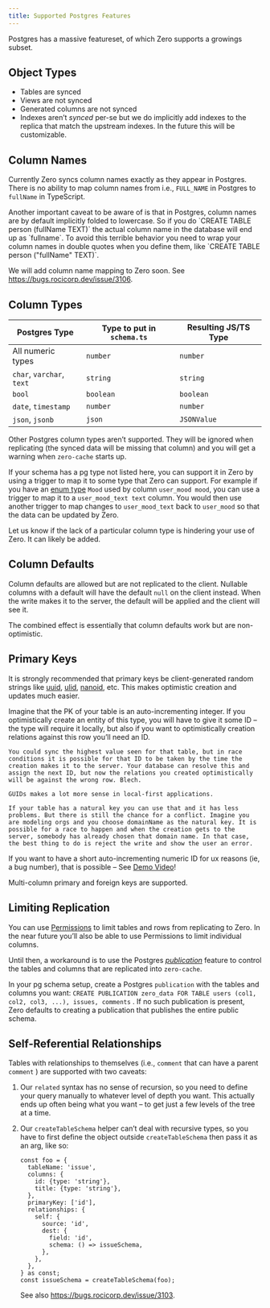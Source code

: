 ```yaml
---
title: Supported Postgres Features
---
```


Postgres has a massive featureset, of which Zero supports a growings subset.

## Object Types

- Tables are synced
- Views are not synced
- Generated columns are not synced
- Indexes aren’t *synced* per-se but we do implicitly add indexes to the replica that match the upstream indexes. In the future this will be customizable.

## Column Names

Currently Zero syncs column names exactly as they appear in Postgres. There is no ability to map column names from i.e., `FULL_NAME` in Postgres to `fullName` in TypeScript.

<Note type="warning">
  Another important caveat to be aware of is that in Postgres, column names are by default implicitly folded to lowercase. So if you do `CREATE TABLE person (fullName TEXT)` the actual column name in the database will end up as `fullname`. To avoid this terrible behavior you need to wrap your column names in double quotes when you define them, like `CREATE TABLE person ("fullName" TEXT)`.
</Note>

We will add column name mapping to Zero soon. See https://bugs.rocicorp.dev/issue/3106.

## Column Types

| Postgres Type | Type to put in `schema.ts` | Resulting JS/TS Type |
| --- | --- | --- |
| All numeric types | `number` | `number` |
| `char`, `varchar`, `text` | `string` | `string` |
| `bool` | `boolean` | `boolean` |
| `date`, `timestamp` | `number` | `number` |
| `json`, `jsonb` | `json` | `JSONValue` |

Other Postgres column types aren’t supported. They will be ignored when replicating (the synced data will be missing that column) and you will get a warning when `zero-cache` starts up.

If your schema has a pg type not listed here, you can support it in Zero by using a trigger to map it to some type that Zero can support. For example if you have an [enum type](https://www.postgresql.org/docs/current/datatype-enum.html#DATATYPE-ENUM) `Mood` used by column `user_mood mood`, you can use a trigger to map it to a `user_mood_text text` column. You would then use another trigger to map changes to `user_mood_text` back to `user_mood` so that the data can be updated by Zero.

Let us know if the lack of a particular column type is hindering your use of Zero. It can likely be added.

## Column Defaults

Column defaults are allowed but are not replicated to the client. Nullable columns with a default will have the default `null` on the client instead. When the write makes it to the server, the default will be applied and the client will see it.

The combined effect is essentially that column defaults work but are non-optimistic.

## Primary Keys

It is strongly recommended that primary keys be client-generated random strings like [uuid](https://www.npmjs.com/package/uuid), [ulid](https://www.npmjs.com/package/ulid), [nanoid](https://www.npmjs.com/package/nanoid), etc. This makes optimistic creation and updates much easier.

<Note type="note" heading="Why are client-generated IDs easier?">
    Imagine that the PK of your table is an auto-incrementing integer. If you optimistically create an entity of this type, you will have to give it some ID – the type will require it locally, but also if you want to optimistically creation relations against this row you’ll need an ID.

    You could sync the highest value seen for that table, but in race conditions it is possible for that ID to be taken by the time the creation makes it to the server. Your database can resolve this and assign the next ID, but now the relations you created optimistically will be against the wrong row. Blech.

    GUIDs makes a lot more sense in local-first applications.

    If your table has a natural key you can use that and it has less problems. But there is still the chance for a conflict. Imagine you are modeling orgs and you choose domainName as the natural key. It is possible for a race to happen and when the creation gets to the server, somebody has already chosen that domain name. In that case, the best thing to do is reject the write and show the user an error.
</Note>

If you want to have a short auto-incrementing numeric ID for ux reasons (ie, a bug number), that is possible – See [Demo Video](https://discord.com/channels/830183651022471199/1288232858795769917/1298114323272568852)!

Multi-column primary and foreign keys are supported.

## Limiting Replication

You can use [Permissions](permissions) to limit tables and rows from replicating to Zero. In the near future you’ll also be able to use Permissions to limit individual columns.

Until then, a workaround is to use the Postgres [*publication*](https://www.postgresql.org/docs/current/sql-createpublication.html) feature to control the tables and columns that are replicated into `zero-cache`.

In your pg schema setup, create a Postgres `publication` with the tables and columns you want: `CREATE PUBLICATION zero_data FOR TABLE users (col1, col2, col3, ...), issues, comments` . If no such publication is present, Zero defaults to creating a publication that publishes the entire public schema.

## Self-Referential Relationships

Tables with relationships to themselves (i.e., `comment` that can have a parent `comment` ) are supported with two caveats:

1. Our `related` syntax has no sense of recursion, so you need to define your query manually to whatever level of depth you want. This actually ends up often being what you want – to get just a few levels of the tree at a time.
2. Our `createTableSchema` helper can’t deal with recursive types, so you have to first define the object outside `createTableSchema` then pass it as an arg, like so:
    
    ```tsx
    const foo = {
      tableName: 'issue',
      columns: {
        id: {type: 'string'},
        title: {type: 'string'},
      },
      primaryKey: ['id'],
      relationships: {
        self: {
          source: 'id',
          dest: {
            field: 'id',
            schema: () => issueSchema,
          },
        },
      },
    } as const;
    const issueSchema = createTableSchema(foo);
    ```
    
    See also https://bugs.rocicorp.dev/issue/3103.